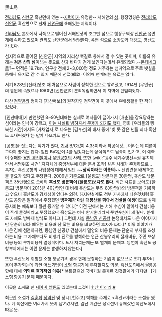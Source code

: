 黑山島 

[[전라남도]] [[신안군]] 흑산면에 있는 --[[지렁이]]가 유명한-- 서해안의 [[섬]]. 행정명칭은 [[전라남도]] [[신안군]] 흑산면으로 현재 [[신안군]]에 속해있는 지역이다. 

[[전라남도]] 본토에서 서쪽으로 떨어진 서해안상의 조그만 섬으로 행정구역상 [[신안군]] 읍면계에 속하고 있으며 관리도 [[신안군]]에서 담당한다. 주변 섬으로 소장도와 대장도, 영산도가 있다. 

섬지역으로 흩어진 [신안군] 지역의 지리상 뱃길로 통해서 갈 수 있는 곳이며, 이름의 유래는 '''검은 산의 섬'''이라는 뜻으로 산과 바다가 검게 보인다는데서 유래되었다.--[[몬테네그로]]?-- 면적은 19.7km, 인구상 전체 2~3,000명 정도 거주하는 섬지역으로 주로 뱃길을 통해서 육지로 갈 수 있기 때문에 선로(船路) 이외에 연계되는 육로는 없다. 

서기 828년 [신라]왕조 때 처음으로 사람이 정착한 것으로 알려졌고, 1914년 [무안군]의 일원에 속했으나 1969년 [신안군]이 분리독립하면서 이 지역에 편입되었다. 

다산 [[정약용]]의 형이자 [자산어보]의 원작자인 정약전이 이 곳에서 유배생활을 한 적이 있었다.

[인신매매]가 만연했던 8~90년대에는 실제로 여자들이 끌려가서 [매춘]을 강요당하는 섬이라는 인식이 강했고, [http://imnews.imbc.com/20dbnews/history/1997/1771963_6187.html 이는 사실로 밝혀져서 문제가 되기도 했다.] 영화 [우리들의 행복한 시간]에서도 [사채업자]로 나오는 [김부선]의 대사 중에 '빚 못 갚은 년들 죄다 흑산도 보내버렸다'는 말이 나오기도 한다.

[공항]을 짓는다는 얘기가 있다, [http://news.khan.co.kr/kh_news/khan_art_view.html?artid=201305282155255&code=950312 기사] B/C값이 4.38이라서 착공예정… 이라는데 여론이 그다지 좋지는 않다. 일단 B/C값이 4를 넘었다는게 상식적으로 납득이 안가고, 이 예측이 실패한 [[용인 경전철]]이나 [[무안공항]]의 사례, 또한 [wiki:"광주 세계수영선수권 유치제안서 서명위조 사건" 지자체의 중앙정부에 대한 문서 조작] 같은 사례가 존재하므로… 혹자는 흑산공항의 사업성에 대해서 일단 '''~~상식이라는 이름의~~''' 선입견을 배제하고 볼 필요가 있다고 주장한다. 2009년 기준으로 [울릉도] 방문객은 30만명, 흑산도 방문객은 38만명으로 오히려 '''흑산도 방문객이 [울릉도]보다도 많다'''. 최근 자료를 보아도 [울릉도] 방문객이 2013년 40만명인 데 비해 흑산도는 무려 80만명(!)의 방문객을 기록하고 있으니 흑산도가 경제성이 있다는 의견. 하지만[http://media.daum.net/society/others/newsview?newsid=20130528161407557 설계도 첨부 기사]에서 나온것처럼 흑산도 공항은 일각에서 주장했던 '''방파제가 아닌 대봉산을 깎아서 건설될 예정'''이므로 실제 공사비는 예측보다 훨씬 증가할 수 있다.[* 이전 판에서는 서해 수심이 얕아서 건설비용이 적게 들것이라고 주장했으나 흑산도는 바다 한가운데라서 주변수심이 꽤 깊다. 설계도 자체도 방파제 방식도 아니고.] 그런데 사실 [[동남권 신공항]] 논쟁에서도 나온 이야기지만 단순히 바다 메우는 비용과 산 깎는 비용을 비교하면 후자가 싸다.[* 이왕 이야기가 나온 김에 첨언하자면, 동남권 신공항 건설에서 밀양의 비용 문제는 단순히 부지를 조성하는 비용 그 자체보다도 비행기 진로를 방해하는 인근 산봉우리의 절개비용, 주민 보상비용 등의 부가비용이 결정적이다. 토사 처리문제는 또 별개의 문제고. 당연히 흑산도 공항부지에서는 이런 문제는 발생하지 않는다.]

또한 흑산도에 취항할 소형 항공기의 경우 현재 운항하는 기업이 없으므로 초기 투자비용이 추가되는데 과연 어느기업이 소형 항공기에 투자할지도 의문. 흑산도측에서 울릉공항에 대해 '''의외로 호의적인 이유'''[* 보통같으면 국비지원 문제로 경쟁관계가 되지만...]가 소형 항공기 문제 때문이다.

이곳을 소재로 한 [[네이버 웹툰]]도 있었는데 그것이 [[현산 아라리]].[http://comic.naver.com/webtoon/list.nhn?titleId=113527 #]

최근엔 소설가 [[김훈]]이 [[정약전]] 및 당시 [천주교] 박해를 주제로 <흑산>이라는 소설을 썼다. 이 흑산에는 여러가지 뜻이 담겨있지만, 일단 메인은 정약전이 유배갔던 흑산도에서 따온 뜻.
